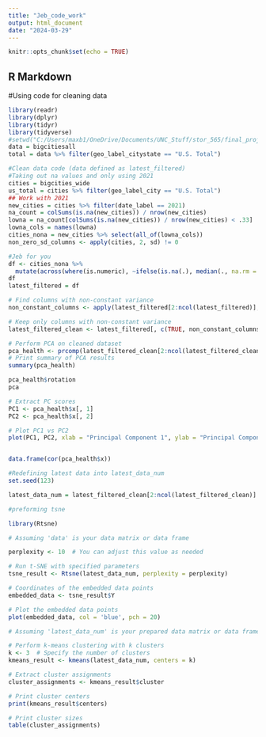 ```yaml
---
title: "Jeb_code_work"
output: html_document
date: "2024-03-29"
---
```


```r
knitr::opts_chunk$set(echo = TRUE)
```

## R Markdown











#Using code for cleaning data


```r
library(readr)
library(dplyr)
library(tidyr)
library(tidyverse)
#setwd("C:/Users/maxb1/OneDrive/Documents/UNC_Stuff/stor_565/final_project")
data = bigcitiesall
total = data %>% filter(geo_label_citystate == "U.S. Total")
```




```r
#Clean data code (data defined as latest_filtered)
#Taking out na values and only using 2021
cities = bigcities_wide
us_total = cities %>% filter(geo_label_city == "U.S. Total")
## Work with 2021 
new_cities = cities %>% filter(date_label == 2021)
na_count = colSums(is.na(new_cities)) / nrow(new_cities)
lowna = na_count[colSums(is.na(new_cities)) / nrow(new_cities) < .33]
lowna_cols = names(lowna)
cities_nona = new_cities %>% select(all_of(lowna_cols))
non_zero_sd_columns <- apply(cities, 2, sd) != 0

#Jeb for you
df <- cities_nona %>%
  mutate(across(where(is.numeric), ~ifelse(is.na(.), median(., na.rm = TRUE), .)))
df
latest_filtered = df
```
```r
# Find columns with non-constant variance
non_constant_columns <- apply(latest_filtered[2:ncol(latest_filtered)], 2, function(x) var(x) != 0)

# Keep only columns with non-constant variance
latest_filtered_clean <- latest_filtered[, c(TRUE, non_constant_columns)]

# Perform PCA on cleaned dataset
pca_health <- prcomp(latest_filtered_clean[2:ncol(latest_filtered_clean)], scale = TRUE)
# Print summary of PCA results
summary(pca_health)
```


```r
pca_health$rotation
pca
```


```r
# Extract PC scores
PC1 <- pca_health$x[, 1]
PC2 <- pca_health$x[, 2]

# Plot PC1 vs PC2
plot(PC1, PC2, xlab = "Principal Component 1", ylab = "Principal Component 2", main = "PC1 vs PC2")


data.frame(cor(pca_health$x))
```


```r
#Redefining latest data into latest_data_num
set.seed(123)

latest_data_num = latest_filtered_clean[2:ncol(latest_filtered_clean)]

#preforming tsne

library(Rtsne)

# Assuming 'data' is your data matrix or data frame

perplexity <- 10  # You can adjust this value as needed

# Run t-SNE with specified parameters
tsne_result <- Rtsne(latest_data_num, perplexity = perplexity)

# Coordinates of the embedded data points
embedded_data <- tsne_result$Y

# Plot the embedded data points
plot(embedded_data, col = 'blue', pch = 20)

```



```r
# Assuming 'latest_data_num' is your prepared data matrix or data frame

# Perform k-means clustering with k clusters
k <- 3  # Specify the number of clusters
kmeans_result <- kmeans(latest_data_num, centers = k)

# Extract cluster assignments
cluster_assignments <- kmeans_result$cluster

# Print cluster centers
print(kmeans_result$centers)

# Print cluster sizes
table(cluster_assignments)

 

```















